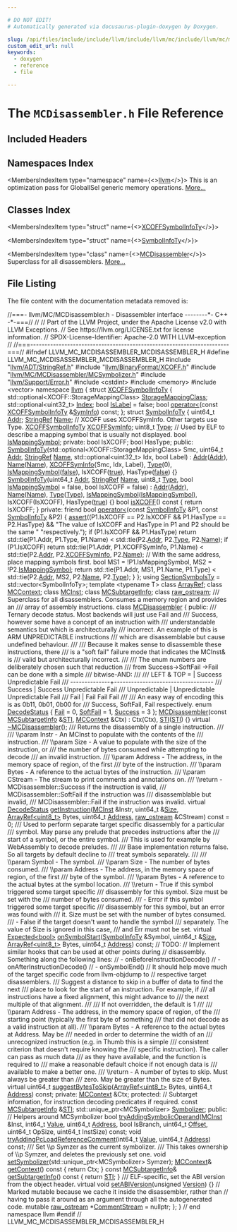 ```yaml
---

# DO NOT EDIT!
# Automatically generated via docusaurus-plugin-doxygen by Doxygen.

slug: /api/files/include/include/llvm/include/llvm/mc/include/llvm/mc/mcdisassembler/mcdisassembler-h
custom_edit_url: null
keywords:
  - doxygen
  - reference
  - file

---
```





# The `MCDisassembler.h` File Reference

<DoxygenPage pluginConfig={pluginConfig}>



## Included Headers

<IncludesList>
<IncludesListItem
  filePath="llvm/ADT/StringRef.h"
  permalink="/docs/api/files/include/include/llvm/include/llvm/adt/stringref-h"
  isLocal="true" />
<IncludesListItem
  filePath="llvm/BinaryFormat/XCOFF.h"
  permalink="/docs/api/files/include/include/llvm/include/llvm/binaryformat/xcoff-h"
  isLocal="true" />
<IncludesListItem
  filePath="llvm/MC/MCDisassembler/MCSymbolizer.h"
  permalink="/docs/api/files/include/include/llvm/include/llvm/mc/include/llvm/mc/mcdisassembler/mcsymbolizer-h"
  isLocal="true" />
<IncludesListItem
  filePath="llvm/Support/Error.h"
  permalink="/docs/api/files/include/include/llvm/include/llvm/support/error-h"
  isLocal="true" />
<IncludesListItem
  filePath="cstdint"
  permalink=""
  isLocal="false" />
<IncludesListItem
  filePath="memory"
  permalink=""
  isLocal="false" />
<IncludesListItem
  filePath="vector"
  permalink=""
  isLocal="false" />
</IncludesList>

## Namespaces Index

<MembersIndex>

<MembersIndexItem
  type="namespace"
  name={<><a href="/docs/api/namespaces/llvm">llvm</a></>}>
This is an optimization pass for GlobalISel generic memory operations. <a href="/docs/api/namespaces/llvm/#details">More...</a>
</MembersIndexItem>

</MembersIndex>

## Classes Index

<MembersIndex>

<MembersIndexItem
  type="struct"
  name={<><a href="/docs/api/structs/llvm/xcoffsymbolinfoty">XCOFFSymbolInfoTy</a></>}>
</MembersIndexItem>

<MembersIndexItem
  type="struct"
  name={<><a href="/docs/api/structs/llvm/symbolinfoty">SymbolInfoTy</a></>}>
</MembersIndexItem>

<MembersIndexItem
  type="class"
  name={<><a href="/docs/api/classes/llvm/mcdisassembler">MCDisassembler</a></>}>
Superclass for all disassemblers. <a href="/docs/api/classes/llvm/mcdisassembler/#details">More...</a>
</MembersIndexItem>

</MembersIndex>


## File Listing

The file content with the documentation metadata removed is:

<ProgramListing>

<Link id="l00001" /><CodeLine lineNumber="1"><span class="doxyHighlightComment">//===- llvm/MC/MCDisassembler.h - Disassembler interface --------&#42;- C++ -&#42;-===//</span></CodeLine>
<Link id="l00002" /><CodeLine lineNumber="2"><span class="doxyHighlightComment">//</span></CodeLine>
<Link id="l00003" /><CodeLine lineNumber="3"><span class="doxyHighlightComment">// Part of the LLVM Project, under the Apache License v2.0 with LLVM Exceptions.</span></CodeLine>
<Link id="l00004" /><CodeLine lineNumber="4"><span class="doxyHighlightComment">// See https://llvm.org/LICENSE.txt for license information.</span></CodeLine>
<Link id="l00005" /><CodeLine lineNumber="5"><span class="doxyHighlightComment">// SPDX-License-Identifier: Apache-2.0 WITH LLVM-exception</span></CodeLine>
<Link id="l00006" /><CodeLine lineNumber="6"><span class="doxyHighlightComment">//</span></CodeLine>
<Link id="l00007" /><CodeLine lineNumber="7"><span class="doxyHighlightComment">//===----------------------------------------------------------------------===//</span></CodeLine>
<Link id="l00008" /><CodeLine lineNumber="8"></CodeLine>
<Link id="l00009" /><CodeLine lineNumber="9"><span class="doxyHighlightPreprocessor">#ifndef LLVM&#95;MC&#95;MCDISASSEMBLER&#95;MCDISASSEMBLER&#95;H</span></CodeLine>
<Link id="l00010" /><CodeLine lineNumber="10"><span class="doxyHighlightPreprocessor">#define LLVM&#95;MC&#95;MCDISASSEMBLER&#95;MCDISASSEMBLER&#95;H</span></CodeLine>
<Link id="l00011" /><CodeLine lineNumber="11"></CodeLine>
<Link id="l00012" /><CodeLine lineNumber="12"><span class="doxyHighlightPreprocessor">#include &quot;<a href="/docs/api/files/include/include/llvm/include/llvm/adt/stringref-h">llvm/ADT/StringRef.h</a>&quot;</span></CodeLine>
<Link id="l00013" /><CodeLine lineNumber="13"><span class="doxyHighlightPreprocessor">#include &quot;<a href="/docs/api/files/include/include/llvm/include/llvm/binaryformat/xcoff-h">llvm/BinaryFormat/XCOFF.h</a>&quot;</span></CodeLine>
<Link id="l00014" /><CodeLine lineNumber="14"><span class="doxyHighlightPreprocessor">#include &quot;<a href="/docs/api/files/include/include/llvm/include/llvm/mc/include/llvm/mc/mcdisassembler/mcsymbolizer-h">llvm/MC/MCDisassembler/MCSymbolizer.h</a>&quot;</span></CodeLine>
<Link id="l00015" /><CodeLine lineNumber="15"><span class="doxyHighlightPreprocessor">#include &quot;<a href="/docs/api/files/include/include/llvm/include/llvm/support/error-h">llvm/Support/Error.h</a>&quot;</span></CodeLine>
<Link id="l00016" /><CodeLine lineNumber="16"><span class="doxyHighlightPreprocessor">#include &lt;cstdint&gt;</span></CodeLine>
<Link id="l00017" /><CodeLine lineNumber="17"><span class="doxyHighlightPreprocessor">#include &lt;memory&gt;</span></CodeLine>
<Link id="l00018" /><CodeLine lineNumber="18"><span class="doxyHighlightPreprocessor">#include &lt;vector&gt;</span></CodeLine>
<Link id="l00019" /><CodeLine lineNumber="19"></CodeLine>
<Link id="l00020" /><CodeLine lineNumber="20"><span class="doxyHighlightKeyword">namespace </span><span class="doxyHighlight"><a href="/docs/api/namespaces/llvm">llvm</a> &#123;</span></CodeLine>
<Link id="l00021" /><CodeLine lineNumber="21"></CodeLine>
<Link id="l00022" /><CodeLine lineNumber="22" lineLink="/docs/api/structs/llvm/xcoffsymbolinfoty"><span class="doxyHighlightKeyword">struct </span><span class="doxyHighlight"><a href="/docs/api/structs/llvm/xcoffsymbolinfoty">XCOFFSymbolInfoTy</a> &#123;</span></CodeLine>
<Link id="l00023" /><CodeLine lineNumber="23" lineLink="/docs/api/structs/llvm/xcoffsymbolinfoty/#ac60cea02478e4afe523c826cf49ceee5"><span class="doxyHighlight">  std::optional&lt;XCOFF::StorageMappingClass&gt; <a href="/docs/api/structs/llvm/xcoffsymbolinfoty/#ac60cea02478e4afe523c826cf49ceee5">StorageMappingClass</a>;</span></CodeLine>
<Link id="l00024" /><CodeLine lineNumber="24" lineLink="/docs/api/structs/llvm/xcoffsymbolinfoty/#aa9b34ac971fc7a774a083c51de16707d"><span class="doxyHighlight">  std::optional&lt;uint32&#95;t&gt; <a href="/docs/api/structs/llvm/xcoffsymbolinfoty/#aa9b34ac971fc7a774a083c51de16707d">Index</a>;</span></CodeLine>
<Link id="l00025" /><CodeLine lineNumber="25" lineLink="/docs/api/structs/llvm/xcoffsymbolinfoty/#a54b9256679e29b148a4ba782ce84b9fc"><span class="doxyHighlight">  </span><span class="doxyHighlightKeywordType">bool</span><span class="doxyHighlight"> <a href="/docs/api/structs/llvm/xcoffsymbolinfoty/#a54b9256679e29b148a4ba782ce84b9fc">IsLabel</a> = </span><span class="doxyHighlightKeyword">false</span><span class="doxyHighlight">;</span></CodeLine>
<Link id="l00026" /><CodeLine lineNumber="26"><span class="doxyHighlight">  </span><span class="doxyHighlightKeywordType">bool</span><span class="doxyHighlight"> <a href="/docs/api/structs/llvm/xcoffsymbolinfoty/#a65fb8e5e2d4cfbd4d7e1a47f58452e7d">operator&lt;</a>(</span><span class="doxyHighlightKeyword">const</span><span class="doxyHighlight"> <a href="/docs/api/structs/llvm/xcoffsymbolinfoty">XCOFFSymbolInfoTy</a> &amp;<a href="/docs/api/structs/syminfo">SymInfo</a>) </span><span class="doxyHighlightKeyword">const</span><span class="doxyHighlight">;</span></CodeLine>
<Link id="l00027" /><CodeLine lineNumber="27"><span class="doxyHighlight">&#125;;</span></CodeLine>
<Link id="l00028" /><CodeLine lineNumber="28"></CodeLine>
<Link id="l00029" /><CodeLine lineNumber="29" lineLink="/docs/api/structs/llvm/symbolinfoty"><span class="doxyHighlightKeyword">struct </span><span class="doxyHighlight"><a href="/docs/api/structs/llvm/symbolinfoty/#a268f8502696297743a34f43225dcf722">SymbolInfoTy</a> &#123;</span></CodeLine>
<Link id="l00030" /><CodeLine lineNumber="30" lineLink="/docs/api/structs/llvm/symbolinfoty/#afbab73489bf1a6bd2d3d605b87267528"><span class="doxyHighlight">  uint64&#95;t <a href="/docs/api/structs/llvm/symbolinfoty/#afbab73489bf1a6bd2d3d605b87267528">Addr</a>;</span></CodeLine>
<Link id="l00031" /><CodeLine lineNumber="31" lineLink="/docs/api/structs/llvm/symbolinfoty/#adeb62323394740c3ee7f3fef420ad100"><span class="doxyHighlight">  <a href="/docs/api/classes/llvm/stringref">StringRef</a> <a href="/docs/api/structs/llvm/symbolinfoty/#adeb62323394740c3ee7f3fef420ad100">Name</a>;</span></CodeLine>
<Link id="l00032" /><CodeLine lineNumber="32"><span class="doxyHighlight">  </span><span class="doxyHighlightComment">// XCOFF uses XCOFFSymInfo. Other targets use Type.</span></CodeLine>
<Link id="l00033" /><CodeLine lineNumber="33" lineLink="/docs/api/structs/llvm/symbolinfoty/#a911d9076ba2a9dc3f8705829ffdcf492"><span class="doxyHighlight">  <a href="/docs/api/structs/llvm/xcoffsymbolinfoty">XCOFFSymbolInfoTy</a> <a href="/docs/api/structs/llvm/symbolinfoty/#a911d9076ba2a9dc3f8705829ffdcf492">XCOFFSymInfo</a>;</span></CodeLine>
<Link id="l00034" /><CodeLine lineNumber="34" lineLink="/docs/api/structs/llvm/symbolinfoty/#af21a9bc17551fea2afa647a2db3cbcdb"><span class="doxyHighlight">  uint8&#95;t <a href="/docs/api/structs/llvm/symbolinfoty/#af21a9bc17551fea2afa647a2db3cbcdb">Type</a>;</span></CodeLine>
<Link id="l00035" /><CodeLine lineNumber="35"><span class="doxyHighlight">  </span><span class="doxyHighlightComment">// Used by ELF to describe a mapping symbol that is usually not displayed.</span></CodeLine>
<Link id="l00036" /><CodeLine lineNumber="36" lineLink="/docs/api/structs/llvm/symbolinfoty/#aafc60a607db4d4e236322dd2f1ca0080"><span class="doxyHighlight">  </span><span class="doxyHighlightKeywordType">bool</span><span class="doxyHighlight"> <a href="/docs/api/structs/llvm/symbolinfoty/#aafc60a607db4d4e236322dd2f1ca0080">IsMappingSymbol</a>;</span></CodeLine>
<Link id="l00037" /><CodeLine lineNumber="37"></CodeLine>
<Link id="l00038" /><CodeLine lineNumber="38"><span class="doxyHighlightKeyword">private</span><span class="doxyHighlight">:</span></CodeLine>
<Link id="l00039" /><CodeLine lineNumber="39"><span class="doxyHighlight">  </span><span class="doxyHighlightKeywordType">bool</span><span class="doxyHighlight"> IsXCOFF;</span></CodeLine>
<Link id="l00040" /><CodeLine lineNumber="40"><span class="doxyHighlight">  </span><span class="doxyHighlightKeywordType">bool</span><span class="doxyHighlight"> HasType;</span></CodeLine>
<Link id="l00041" /><CodeLine lineNumber="41"></CodeLine>
<Link id="l00042" /><CodeLine lineNumber="42"><span class="doxyHighlightKeyword">public</span><span class="doxyHighlight">:</span></CodeLine>
<Link id="l00043" /><CodeLine lineNumber="43" lineLink="/docs/api/structs/llvm/symbolinfoty/#a268f8502696297743a34f43225dcf722"><span class="doxyHighlight">  <a href="/docs/api/structs/llvm/symbolinfoty/#a268f8502696297743a34f43225dcf722">SymbolInfoTy</a>(std::optional&lt;XCOFF::StorageMappingClass&gt; Smc, uint64&#95;t <a href="/docs/api/structs/llvm/symbolinfoty/#afbab73489bf1a6bd2d3d605b87267528">Addr</a>,</span></CodeLine>
<Link id="l00044" /><CodeLine lineNumber="44"><span class="doxyHighlight">               <a href="/docs/api/classes/llvm/stringref">StringRef</a> <a href="/docs/api/structs/llvm/symbolinfoty/#adeb62323394740c3ee7f3fef420ad100">Name</a>, std::optional&lt;uint32&#95;t&gt; Idx, </span><span class="doxyHighlightKeywordType">bool</span><span class="doxyHighlight"> Label)</span></CodeLine>
<Link id="l00045" /><CodeLine lineNumber="45"><span class="doxyHighlight">      : <a href="/docs/api/structs/llvm/symbolinfoty/#afbab73489bf1a6bd2d3d605b87267528">Addr</a>(<a href="/docs/api/structs/llvm/symbolinfoty/#afbab73489bf1a6bd2d3d605b87267528">Addr</a>), <a href="/docs/api/structs/llvm/symbolinfoty/#adeb62323394740c3ee7f3fef420ad100">Name</a>(<a href="/docs/api/structs/llvm/symbolinfoty/#adeb62323394740c3ee7f3fef420ad100">Name</a>), <a href="/docs/api/structs/llvm/symbolinfoty/#a911d9076ba2a9dc3f8705829ffdcf492">XCOFFSymInfo</a>&#123;Smc, Idx, Label&#125;, <a href="/docs/api/structs/llvm/symbolinfoty/#af21a9bc17551fea2afa647a2db3cbcdb">Type</a>(0),</span></CodeLine>
<Link id="l00046" /><CodeLine lineNumber="46"><span class="doxyHighlight">        <a href="/docs/api/structs/llvm/symbolinfoty/#aafc60a607db4d4e236322dd2f1ca0080">IsMappingSymbol</a>(<a href="/docs/api/namespaces/false">false</a>), IsXCOFF(<a href="/docs/api/files/lib/lib/analysis/basicaliasanalysis-cpp/#af6d5cafbdfc5313e65d990120021a3ec">true</a>), HasType(<a href="/docs/api/namespaces/false">false</a>) &#123;&#125;</span></CodeLine>
<Link id="l00047" /><CodeLine lineNumber="47" lineLink="/docs/api/structs/llvm/symbolinfoty/#a3ce41f3958ca76dd48665c9e419b9d46"><span class="doxyHighlight">  <a href="/docs/api/structs/llvm/symbolinfoty/#a3ce41f3958ca76dd48665c9e419b9d46">SymbolInfoTy</a>(uint64&#95;t <a href="/docs/api/structs/llvm/symbolinfoty/#afbab73489bf1a6bd2d3d605b87267528">Addr</a>, <a href="/docs/api/classes/llvm/stringref">StringRef</a> <a href="/docs/api/structs/llvm/symbolinfoty/#adeb62323394740c3ee7f3fef420ad100">Name</a>, uint8&#95;t <a href="/docs/api/structs/llvm/symbolinfoty/#af21a9bc17551fea2afa647a2db3cbcdb">Type</a>,</span></CodeLine>
<Link id="l00048" /><CodeLine lineNumber="48"><span class="doxyHighlight">               </span><span class="doxyHighlightKeywordType">bool</span><span class="doxyHighlight"> <a href="/docs/api/structs/llvm/symbolinfoty/#aafc60a607db4d4e236322dd2f1ca0080">IsMappingSymbol</a> = </span><span class="doxyHighlightKeyword">false</span><span class="doxyHighlight">, </span><span class="doxyHighlightKeywordType">bool</span><span class="doxyHighlight"> IsXCOFF = </span><span class="doxyHighlightKeyword">false</span><span class="doxyHighlight">)</span></CodeLine>
<Link id="l00049" /><CodeLine lineNumber="49"><span class="doxyHighlight">      : <a href="/docs/api/structs/llvm/symbolinfoty/#afbab73489bf1a6bd2d3d605b87267528">Addr</a>(<a href="/docs/api/structs/llvm/symbolinfoty/#afbab73489bf1a6bd2d3d605b87267528">Addr</a>), <a href="/docs/api/structs/llvm/symbolinfoty/#adeb62323394740c3ee7f3fef420ad100">Name</a>(<a href="/docs/api/structs/llvm/symbolinfoty/#adeb62323394740c3ee7f3fef420ad100">Name</a>), <a href="/docs/api/structs/llvm/symbolinfoty/#af21a9bc17551fea2afa647a2db3cbcdb">Type</a>(<a href="/docs/api/structs/llvm/symbolinfoty/#af21a9bc17551fea2afa647a2db3cbcdb">Type</a>), <a href="/docs/api/structs/llvm/symbolinfoty/#aafc60a607db4d4e236322dd2f1ca0080">IsMappingSymbol</a>(<a href="/docs/api/structs/llvm/symbolinfoty/#aafc60a607db4d4e236322dd2f1ca0080">IsMappingSymbol</a>),</span></CodeLine>
<Link id="l00050" /><CodeLine lineNumber="50"><span class="doxyHighlight">        IsXCOFF(IsXCOFF), HasType(<a href="/docs/api/files/lib/lib/analysis/basicaliasanalysis-cpp/#af6d5cafbdfc5313e65d990120021a3ec">true</a>) &#123;&#125;</span></CodeLine>
<Link id="l00051" /><CodeLine lineNumber="51" lineLink="/docs/api/structs/llvm/symbolinfoty/#adb1ecebbeb919b02ed47d69684a4e456"><span class="doxyHighlight">  </span><span class="doxyHighlightKeywordType">bool</span><span class="doxyHighlight"> <a href="/docs/api/structs/llvm/symbolinfoty/#adb1ecebbeb919b02ed47d69684a4e456">isXCOFF</a>()</span><span class="doxyHighlightKeyword"> const </span><span class="doxyHighlight">&#123; </span><span class="doxyHighlightKeywordFlow">return</span><span class="doxyHighlight"> IsXCOFF; &#125;</span></CodeLine>
<Link id="l00052" /><CodeLine lineNumber="52"></CodeLine>
<Link id="l00053" /><CodeLine lineNumber="53"><span class="doxyHighlightKeyword">private</span><span class="doxyHighlight">:</span></CodeLine>
<Link id="l00054" /><CodeLine lineNumber="54" lineLink="/docs/api/structs/llvm/symbolinfoty/#ad19bd0ed97fe373971e486cd1c8695a3"><span class="doxyHighlight">  </span><span class="doxyHighlightKeyword">friend</span><span class="doxyHighlight"> </span><span class="doxyHighlightKeywordType">bool</span><span class="doxyHighlight"> <a href="/docs/api/structs/llvm/symbolinfoty/#ad19bd0ed97fe373971e486cd1c8695a3">operator&lt;</a>(</span><span class="doxyHighlightKeyword">const</span><span class="doxyHighlight"> <a href="/docs/api/structs/llvm/symbolinfoty/#a268f8502696297743a34f43225dcf722">SymbolInfoTy</a> &amp;P1, </span><span class="doxyHighlightKeyword">const</span><span class="doxyHighlight"> <a href="/docs/api/structs/llvm/symbolinfoty/#a268f8502696297743a34f43225dcf722">SymbolInfoTy</a> &amp;P2) &#123;</span></CodeLine>
<Link id="l00055" /><CodeLine lineNumber="55"><span class="doxyHighlight">    <a href="/docs/api/files/lib/lib/target/lib/target/amdgpu/silowercontrolflow-cpp/#a4868c5d81c5ccc98c47aeab6244346a0">assert</a>((P1.IsXCOFF == P2.IsXCOFF &amp;&amp; P1.HasType == P2.HasType) &amp;&amp;</span></CodeLine>
<Link id="l00056" /><CodeLine lineNumber="56"><span class="doxyHighlight">           </span><span class="doxyHighlightStringLiteral">&quot;The value of IsXCOFF and HasType in P1 and P2 should be the same &quot;</span></CodeLine>
<Link id="l00057" /><CodeLine lineNumber="57"><span class="doxyHighlight">           </span><span class="doxyHighlightStringLiteral">&quot;respectively.&quot;</span><span class="doxyHighlight">);</span></CodeLine>
<Link id="l00058" /><CodeLine lineNumber="58"></CodeLine>
<Link id="l00059" /><CodeLine lineNumber="59"><span class="doxyHighlight">    </span><span class="doxyHighlightKeywordFlow">if</span><span class="doxyHighlight"> (P1.IsXCOFF &amp;&amp; P1.HasType)</span></CodeLine>
<Link id="l00060" /><CodeLine lineNumber="60"><span class="doxyHighlight">      </span><span class="doxyHighlightKeywordFlow">return</span><span class="doxyHighlight"> std::tie(P1.Addr, P1.Type, P1.Name) &lt;</span></CodeLine>
<Link id="l00061" /><CodeLine lineNumber="61"><span class="doxyHighlight">             std::tie(P2.<a href="/docs/api/structs/llvm/symbolinfoty/#afbab73489bf1a6bd2d3d605b87267528">Addr</a>, P2.<a href="/docs/api/structs/llvm/symbolinfoty/#af21a9bc17551fea2afa647a2db3cbcdb">Type</a>, P2.<a href="/docs/api/structs/llvm/symbolinfoty/#adeb62323394740c3ee7f3fef420ad100">Name</a>);</span></CodeLine>
<Link id="l00062" /><CodeLine lineNumber="62"></CodeLine>
<Link id="l00063" /><CodeLine lineNumber="63"><span class="doxyHighlight">    </span><span class="doxyHighlightKeywordFlow">if</span><span class="doxyHighlight"> (P1.IsXCOFF)</span></CodeLine>
<Link id="l00064" /><CodeLine lineNumber="64"><span class="doxyHighlight">      </span><span class="doxyHighlightKeywordFlow">return</span><span class="doxyHighlight"> std::tie(P1.Addr, P1.XCOFFSymInfo, P1.Name) &lt;</span></CodeLine>
<Link id="l00065" /><CodeLine lineNumber="65"><span class="doxyHighlight">             std::tie(P2.<a href="/docs/api/structs/llvm/symbolinfoty/#afbab73489bf1a6bd2d3d605b87267528">Addr</a>, P2.<a href="/docs/api/structs/llvm/symbolinfoty/#a911d9076ba2a9dc3f8705829ffdcf492">XCOFFSymInfo</a>, P2.<a href="/docs/api/structs/llvm/symbolinfoty/#adeb62323394740c3ee7f3fef420ad100">Name</a>);</span></CodeLine>
<Link id="l00066" /><CodeLine lineNumber="66"></CodeLine>
<Link id="l00067" /><CodeLine lineNumber="67"><span class="doxyHighlight">    </span><span class="doxyHighlightComment">// With the same address, place mapping symbols first.</span></CodeLine>
<Link id="l00068" /><CodeLine lineNumber="68"><span class="doxyHighlight">    </span><span class="doxyHighlightKeywordType">bool</span><span class="doxyHighlight"> MS1 = !P1.IsMappingSymbol, MS2 = !P2.<a href="/docs/api/structs/llvm/symbolinfoty/#aafc60a607db4d4e236322dd2f1ca0080">IsMappingSymbol</a>;</span></CodeLine>
<Link id="l00069" /><CodeLine lineNumber="69"><span class="doxyHighlight">    </span><span class="doxyHighlightKeywordFlow">return</span><span class="doxyHighlight"> std::tie(P1.Addr, MS1, P1.Name, P1.Type) &lt;</span></CodeLine>
<Link id="l00070" /><CodeLine lineNumber="70"><span class="doxyHighlight">           std::tie(P2.<a href="/docs/api/structs/llvm/symbolinfoty/#afbab73489bf1a6bd2d3d605b87267528">Addr</a>, MS2, P2.<a href="/docs/api/structs/llvm/symbolinfoty/#adeb62323394740c3ee7f3fef420ad100">Name</a>, P2.<a href="/docs/api/structs/llvm/symbolinfoty/#af21a9bc17551fea2afa647a2db3cbcdb">Type</a>);</span></CodeLine>
<Link id="l00071" /><CodeLine lineNumber="71"><span class="doxyHighlight">  &#125;</span></CodeLine>
<Link id="l00072" /><CodeLine lineNumber="72"><span class="doxyHighlight">&#125;;</span></CodeLine>
<Link id="l00073" /><CodeLine lineNumber="73"></CodeLine>
<Link id="l00074" /><CodeLine lineNumber="74" lineLink="/docs/api/namespaces/llvm/#acd0890d6ec86f9ec3c6a0b7c30f7f158"><span class="doxyHighlightKeyword">using </span><span class="doxyHighlight"><a href="/docs/api/namespaces/llvm/#acd0890d6ec86f9ec3c6a0b7c30f7f158">SectionSymbolsTy</a> = std::vector&lt;SymbolInfoTy&gt;;</span></CodeLine>
<Link id="l00075" /><CodeLine lineNumber="75"></CodeLine>
<Link id="l00076" /><CodeLine lineNumber="76"><span class="doxyHighlightKeyword">template</span><span class="doxyHighlight"> &lt;</span><span class="doxyHighlightKeyword">typename</span><span class="doxyHighlight"> T&gt; </span><span class="doxyHighlightKeyword">class </span><span class="doxyHighlight"><a href="/docs/api/classes/llvm/arrayref">ArrayRef</a>;</span></CodeLine>
<Link id="l00077" /><CodeLine lineNumber="77"><span class="doxyHighlightKeyword">class </span><span class="doxyHighlight"><a href="/docs/api/classes/llvm/mccontext">MCContext</a>;</span></CodeLine>
<Link id="l00078" /><CodeLine lineNumber="78"><span class="doxyHighlightKeyword">class </span><span class="doxyHighlight"><a href="/docs/api/classes/llvm/mcinst">MCInst</a>;</span></CodeLine>
<Link id="l00079" /><CodeLine lineNumber="79"><span class="doxyHighlightKeyword">class </span><span class="doxyHighlight"><a href="/docs/api/classes/llvm/mcsubtargetinfo">MCSubtargetInfo</a>;</span></CodeLine>
<Link id="l00080" /><CodeLine lineNumber="80"><span class="doxyHighlightKeyword">class </span><span class="doxyHighlight"><a href="/docs/api/classes/llvm/raw-ostream">raw&#95;ostream</a>;</span></CodeLine>
<Link id="l00081" /><CodeLine lineNumber="81"></CodeLine>
<Link id="l00082" /><CodeLine lineNumber="82"><span class="doxyHighlightComment">/// Superclass for all disassemblers. Consumes a memory region and provides an</span></CodeLine>
<Link id="l00083" /><CodeLine lineNumber="83"><span class="doxyHighlightComment">/// array of assembly instructions.</span></CodeLine>
<Link id="l00084" /><CodeLine lineNumber="84" lineLink="/docs/api/classes/llvm/mcdisassembler"><span class="doxyHighlightKeyword">class </span><span class="doxyHighlight"><a href="/docs/api/classes/llvm/mcdisassembler/#a07639073d0bfe2f90b94ced7f2944596">MCDisassembler</a> &#123;</span></CodeLine>
<Link id="l00085" /><CodeLine lineNumber="85"><span class="doxyHighlightKeyword">public</span><span class="doxyHighlight">:</span></CodeLine>
<Link id="l00086" /><CodeLine lineNumber="86"><span class="doxyHighlightComment">  /// Ternary decode status. Most backends will just use Fail and</span></CodeLine>
<Link id="l00087" /><CodeLine lineNumber="87"><span class="doxyHighlightComment">  /// Success, however some have a concept of an instruction with</span></CodeLine>
<Link id="l00088" /><CodeLine lineNumber="88"><span class="doxyHighlightComment">  /// understandable semantics but which is architecturally</span></CodeLine>
<Link id="l00089" /><CodeLine lineNumber="89"><span class="doxyHighlightComment">  /// incorrect. An example of this is ARM UNPREDICTABLE instructions</span></CodeLine>
<Link id="l00090" /><CodeLine lineNumber="90"><span class="doxyHighlightComment">  /// which are disassemblable but cause undefined behaviour.</span></CodeLine>
<Link id="l00091" /><CodeLine lineNumber="91"><span class="doxyHighlightComment">  ///</span></CodeLine>
<Link id="l00092" /><CodeLine lineNumber="92"><span class="doxyHighlightComment">  /// Because it makes sense to disassemble these instructions, there</span></CodeLine>
<Link id="l00093" /><CodeLine lineNumber="93"><span class="doxyHighlightComment">  /// is a &quot;soft fail&quot; failure mode that indicates the MCInst&amp; is</span></CodeLine>
<Link id="l00094" /><CodeLine lineNumber="94"><span class="doxyHighlightComment">  /// valid but architecturally incorrect.</span></CodeLine>
<Link id="l00095" /><CodeLine lineNumber="95"><span class="doxyHighlightComment">  ///</span></CodeLine>
<Link id="l00096" /><CodeLine lineNumber="96"><span class="doxyHighlightComment">  /// The enum numbers are deliberately chosen such that reduction</span></CodeLine>
<Link id="l00097" /><CodeLine lineNumber="97"><span class="doxyHighlightComment">  /// from Success-&gt;SoftFail -&gt;Fail can be done with a simple</span></CodeLine>
<Link id="l00098" /><CodeLine lineNumber="98"><span class="doxyHighlightComment">  /// bitwise-AND:</span></CodeLine>
<Link id="l00099" /><CodeLine lineNumber="99"><span class="doxyHighlightComment">  ///</span></CodeLine>
<Link id="l00100" /><CodeLine lineNumber="100"><span class="doxyHighlightComment">  ///   LEFT &amp; TOP =  | Success       Unpredictable   Fail</span></CodeLine>
<Link id="l00101" /><CodeLine lineNumber="101"><span class="doxyHighlightComment">  ///   --------------+-----------------------------------</span></CodeLine>
<Link id="l00102" /><CodeLine lineNumber="102"><span class="doxyHighlightComment">  ///   Success       | Success       Unpredictable   Fail</span></CodeLine>
<Link id="l00103" /><CodeLine lineNumber="103"><span class="doxyHighlightComment">  ///   Unpredictable | Unpredictable Unpredictable   Fail</span></CodeLine>
<Link id="l00104" /><CodeLine lineNumber="104"><span class="doxyHighlightComment">  ///   Fail          | Fail          Fail            Fail</span></CodeLine>
<Link id="l00105" /><CodeLine lineNumber="105"><span class="doxyHighlightComment">  ///</span></CodeLine>
<Link id="l00106" /><CodeLine lineNumber="106"><span class="doxyHighlightComment">  /// An easy way of encoding this is as 0b11, 0b01, 0b00 for</span></CodeLine>
<Link id="l00107" /><CodeLine lineNumber="107"><span class="doxyHighlightComment">  /// Success, SoftFail, Fail respectively.</span></CodeLine>
<Link id="l00108" /><CodeLine lineNumber="108" lineLink="/docs/api/classes/llvm/mcdisassembler/#a8eb822283e8f3200ca4b2a1ba0174e6a"><span class="doxyHighlight">  </span><span class="doxyHighlightKeyword">enum</span><span class="doxyHighlight"> <a href="/docs/api/classes/llvm/mcdisassembler/#a8eb822283e8f3200ca4b2a1ba0174e6a">DecodeStatus</a> &#123;</span></CodeLine>
<Link id="l00109" /><CodeLine lineNumber="109" lineLink="/docs/api/classes/llvm/mcdisassembler/#a8eb822283e8f3200ca4b2a1ba0174e6aa537a26dac8694f2000c729a35e2ead30"><span class="doxyHighlight">    <a href="/docs/api/classes/llvm/mcdisassembler/#a8eb822283e8f3200ca4b2a1ba0174e6aa537a26dac8694f2000c729a35e2ead30">Fail</a> = 0,</span></CodeLine>
<Link id="l00110" /><CodeLine lineNumber="110" lineLink="/docs/api/classes/llvm/mcdisassembler/#a8eb822283e8f3200ca4b2a1ba0174e6aa9d693b8e530a7fa3457dece6f8951e6c"><span class="doxyHighlight">    <a href="/docs/api/classes/llvm/mcdisassembler/#a8eb822283e8f3200ca4b2a1ba0174e6aa9d693b8e530a7fa3457dece6f8951e6c">SoftFail</a> = 1,</span></CodeLine>
<Link id="l00111" /><CodeLine lineNumber="111" lineLink="/docs/api/classes/llvm/mcdisassembler/#a8eb822283e8f3200ca4b2a1ba0174e6aaabe09036b442fff9aa63ce1e844fdf60"><span class="doxyHighlight">    <a href="/docs/api/classes/llvm/mcdisassembler/#a8eb822283e8f3200ca4b2a1ba0174e6aaabe09036b442fff9aa63ce1e844fdf60">Success</a> = 3</span></CodeLine>
<Link id="l00112" /><CodeLine lineNumber="112"><span class="doxyHighlight">  &#125;;</span></CodeLine>
<Link id="l00113" /><CodeLine lineNumber="113"></CodeLine>
<Link id="l00114" /><CodeLine lineNumber="114" lineLink="/docs/api/classes/llvm/mcdisassembler/#a07639073d0bfe2f90b94ced7f2944596"><span class="doxyHighlight">  <a href="/docs/api/classes/llvm/mcdisassembler/#a07639073d0bfe2f90b94ced7f2944596">MCDisassembler</a>(</span><span class="doxyHighlightKeyword">const</span><span class="doxyHighlight"> <a href="/docs/api/classes/llvm/mcsubtargetinfo">MCSubtargetInfo</a> &amp;<a href="/docs/api/classes/llvm/mcdisassembler/#a67d53a6acc509ff577f17d00ddeac34d">STI</a>, <a href="/docs/api/classes/llvm/mccontext">MCContext</a> &amp;Ctx)</span></CodeLine>
<Link id="l00115" /><CodeLine lineNumber="115"><span class="doxyHighlight">    : Ctx(Ctx), <a href="/docs/api/classes/llvm/mcdisassembler/#a67d53a6acc509ff577f17d00ddeac34d">STI</a>(<a href="/docs/api/classes/llvm/mcdisassembler/#a67d53a6acc509ff577f17d00ddeac34d">STI</a>) &#123;&#125;</span></CodeLine>
<Link id="l00116" /><CodeLine lineNumber="116"></CodeLine>
<Link id="l00117" /><CodeLine lineNumber="117" lineLink="/docs/api/classes/llvm/mcdisassembler/#aca028537d2d7a5248816fc6bdf61eeda"><span class="doxyHighlight">  </span><span class="doxyHighlightKeyword">virtual</span><span class="doxyHighlight"> <a href="/docs/api/classes/llvm/mcdisassembler/#aca028537d2d7a5248816fc6bdf61eeda">~MCDisassembler</a>();</span></CodeLine>
<Link id="l00118" /><CodeLine lineNumber="118"></CodeLine>
<Link id="l00119" /><CodeLine lineNumber="119"><span class="doxyHighlightComment">  /// Returns the disassembly of a single instruction.</span></CodeLine>
<Link id="l00120" /><CodeLine lineNumber="120"><span class="doxyHighlightComment">  ///</span></CodeLine>
<Link id="l00121" /><CodeLine lineNumber="121"><span class="doxyHighlightComment">  /// \\param Instr    - An MCInst to populate with the contents of the</span></CodeLine>
<Link id="l00122" /><CodeLine lineNumber="122"><span class="doxyHighlightComment">  ///                   instruction.</span></CodeLine>
<Link id="l00123" /><CodeLine lineNumber="123"><span class="doxyHighlightComment">  /// \\param Size     - A value to populate with the size of the instruction, or</span></CodeLine>
<Link id="l00124" /><CodeLine lineNumber="124"><span class="doxyHighlightComment">  ///                   the number of bytes consumed while attempting to decode</span></CodeLine>
<Link id="l00125" /><CodeLine lineNumber="125"><span class="doxyHighlightComment">  ///                   an invalid instruction.</span></CodeLine>
<Link id="l00126" /><CodeLine lineNumber="126"><span class="doxyHighlightComment">  /// \\param Address  - The address, in the memory space of region, of the first</span></CodeLine>
<Link id="l00127" /><CodeLine lineNumber="127"><span class="doxyHighlightComment">  ///                   byte of the instruction.</span></CodeLine>
<Link id="l00128" /><CodeLine lineNumber="128"><span class="doxyHighlightComment">  /// \\param Bytes    - A reference to the actual bytes of the instruction.</span></CodeLine>
<Link id="l00129" /><CodeLine lineNumber="129"><span class="doxyHighlightComment">  /// \\param CStream  - The stream to print comments and annotations on.</span></CodeLine>
<Link id="l00130" /><CodeLine lineNumber="130"><span class="doxyHighlightComment">  /// \\return         - MCDisassembler::Success if the instruction is valid,</span></CodeLine>
<Link id="l00131" /><CodeLine lineNumber="131"><span class="doxyHighlightComment">  ///                   MCDisassembler::SoftFail if the instruction was</span></CodeLine>
<Link id="l00132" /><CodeLine lineNumber="132"><span class="doxyHighlightComment">  ///                                            disassemblable but invalid,</span></CodeLine>
<Link id="l00133" /><CodeLine lineNumber="133"><span class="doxyHighlightComment">  ///                   MCDisassembler::Fail if the instruction was invalid.</span></CodeLine>
<Link id="l00134" /><CodeLine lineNumber="134" lineLink="/docs/api/classes/llvm/mcdisassembler/#a938eec53ce08249709acf1b3ec7f4035"><span class="doxyHighlight">  </span><span class="doxyHighlightKeyword">virtual</span><span class="doxyHighlight"> <a href="/docs/api/classes/llvm/mcdisassembler/#a8eb822283e8f3200ca4b2a1ba0174e6a">DecodeStatus</a> <a href="/docs/api/classes/llvm/mcdisassembler/#a938eec53ce08249709acf1b3ec7f4035">getInstruction</a>(<a href="/docs/api/classes/llvm/mcinst">MCInst</a> &amp;Instr, uint64&#95;t &amp;<a href="/docs/api/files/lib/lib/analysis/inlineorder-cpp/#a7ee6f0cb51c3b9056199e9a0001fe8c3a6f6cb72d544962fa333e2e34ce64f719">Size</a>,</span></CodeLine>
<Link id="l00135" /><CodeLine lineNumber="135"><span class="doxyHighlight">                                      <a href="/docs/api/classes/llvm/arrayref">ArrayRef&lt;uint8&#95;t&gt;</a> Bytes, uint64&#95;t <a href="/docs/api/namespaces/llvm/#a8e02bbea14c70bab55fbc1384e1472d9add7bf230fde8d4836917806aff6a6b27">Address</a>,</span></CodeLine>
<Link id="l00136" /><CodeLine lineNumber="136"><span class="doxyHighlight">                                      <a href="/docs/api/classes/llvm/raw-ostream">raw&#95;ostream</a> &amp;CStream) </span><span class="doxyHighlightKeyword">const</span><span class="doxyHighlight"> = 0;</span></CodeLine>
<Link id="l00137" /><CodeLine lineNumber="137"></CodeLine>
<Link id="l00138" /><CodeLine lineNumber="138"><span class="doxyHighlightComment">  /// Used to perform separate target specific disassembly for a particular</span></CodeLine>
<Link id="l00139" /><CodeLine lineNumber="139"><span class="doxyHighlightComment">  /// symbol. May parse any prelude that precedes instructions after the</span></CodeLine>
<Link id="l00140" /><CodeLine lineNumber="140"><span class="doxyHighlightComment">  /// start of a symbol, or the entire symbol.</span></CodeLine>
<Link id="l00141" /><CodeLine lineNumber="141"><span class="doxyHighlightComment">  /// This is used for example by WebAssembly to decode preludes.</span></CodeLine>
<Link id="l00142" /><CodeLine lineNumber="142"><span class="doxyHighlightComment">  ///</span></CodeLine>
<Link id="l00143" /><CodeLine lineNumber="143"><span class="doxyHighlightComment">  /// Base implementation returns false. So all targets by default decline to</span></CodeLine>
<Link id="l00144" /><CodeLine lineNumber="144"><span class="doxyHighlightComment">  /// treat symbols separately.</span></CodeLine>
<Link id="l00145" /><CodeLine lineNumber="145"><span class="doxyHighlightComment">  ///</span></CodeLine>
<Link id="l00146" /><CodeLine lineNumber="146"><span class="doxyHighlightComment">  /// \\param Symbol   - The symbol.</span></CodeLine>
<Link id="l00147" /><CodeLine lineNumber="147"><span class="doxyHighlightComment">  /// \\param Size     - The number of bytes consumed.</span></CodeLine>
<Link id="l00148" /><CodeLine lineNumber="148"><span class="doxyHighlightComment">  /// \\param Address  - The address, in the memory space of region, of the first</span></CodeLine>
<Link id="l00149" /><CodeLine lineNumber="149"><span class="doxyHighlightComment">  ///                   byte of the symbol.</span></CodeLine>
<Link id="l00150" /><CodeLine lineNumber="150"><span class="doxyHighlightComment">  /// \\param Bytes    - A reference to the actual bytes at the symbol location.</span></CodeLine>
<Link id="l00151" /><CodeLine lineNumber="151"><span class="doxyHighlightComment">  /// \\return         - True if this symbol triggered some target specific</span></CodeLine>
<Link id="l00152" /><CodeLine lineNumber="152"><span class="doxyHighlightComment">  ///                   disassembly for this symbol. Size must be set with the</span></CodeLine>
<Link id="l00153" /><CodeLine lineNumber="153"><span class="doxyHighlightComment">  ///                   number of bytes consumed.</span></CodeLine>
<Link id="l00154" /><CodeLine lineNumber="154"><span class="doxyHighlightComment">  ///                 - Error if this symbol triggered some target specific</span></CodeLine>
<Link id="l00155" /><CodeLine lineNumber="155"><span class="doxyHighlightComment">  ///                   disassembly for this symbol, but an error was found with</span></CodeLine>
<Link id="l00156" /><CodeLine lineNumber="156"><span class="doxyHighlightComment">  ///                   it. Size must be set with the number of bytes consumed.</span></CodeLine>
<Link id="l00157" /><CodeLine lineNumber="157"><span class="doxyHighlightComment">  ///                 - False if the target doesn&#39;t want to handle the symbol</span></CodeLine>
<Link id="l00158" /><CodeLine lineNumber="158"><span class="doxyHighlightComment">  ///                   separately. The value of Size is ignored in this case,</span></CodeLine>
<Link id="l00159" /><CodeLine lineNumber="159"><span class="doxyHighlightComment">  ///                   and Err must not be set.</span></CodeLine>
<Link id="l00160" /><CodeLine lineNumber="160"><span class="doxyHighlight">  </span><span class="doxyHighlightKeyword">virtual</span><span class="doxyHighlight"> <a href="/docs/api/classes/llvm/expected">Expected&lt;bool&gt;</a> <a href="/docs/api/classes/llvm/mcdisassembler/#a433d519ca0c3f0c4fd434168aded199f">onSymbolStart</a>(<a href="/docs/api/structs/llvm/symbolinfoty">SymbolInfoTy</a> &amp;Symbol, uint64&#95;t &amp;<a href="/docs/api/files/lib/lib/analysis/inlineorder-cpp/#a7ee6f0cb51c3b9056199e9a0001fe8c3a6f6cb72d544962fa333e2e34ce64f719">Size</a>,</span></CodeLine>
<Link id="l00161" /><CodeLine lineNumber="161"><span class="doxyHighlight">                                       <a href="/docs/api/classes/llvm/arrayref">ArrayRef&lt;uint8&#95;t&gt;</a> Bytes,</span></CodeLine>
<Link id="l00162" /><CodeLine lineNumber="162"><span class="doxyHighlight">                                       uint64&#95;t <a href="/docs/api/namespaces/llvm/#a8e02bbea14c70bab55fbc1384e1472d9add7bf230fde8d4836917806aff6a6b27">Address</a>) </span><span class="doxyHighlightKeyword">const</span><span class="doxyHighlight">;</span></CodeLine>
<Link id="l00163" /><CodeLine lineNumber="163"><span class="doxyHighlight">  </span><span class="doxyHighlightComment">// TODO:</span></CodeLine>
<Link id="l00164" /><CodeLine lineNumber="164"><span class="doxyHighlight">  </span><span class="doxyHighlightComment">// Implement similar hooks that can be used at other points during</span></CodeLine>
<Link id="l00165" /><CodeLine lineNumber="165"><span class="doxyHighlight">  </span><span class="doxyHighlightComment">// disassembly. Something along the following lines:</span></CodeLine>
<Link id="l00166" /><CodeLine lineNumber="166"><span class="doxyHighlight">  </span><span class="doxyHighlightComment">// - onBeforeInstructionDecode()</span></CodeLine>
<Link id="l00167" /><CodeLine lineNumber="167"><span class="doxyHighlight">  </span><span class="doxyHighlightComment">// - onAfterInstructionDecode()</span></CodeLine>
<Link id="l00168" /><CodeLine lineNumber="168"><span class="doxyHighlight">  </span><span class="doxyHighlightComment">// - onSymbolEnd()</span></CodeLine>
<Link id="l00169" /><CodeLine lineNumber="169"><span class="doxyHighlight">  </span><span class="doxyHighlightComment">// It should help move much of the target specific code from llvm-objdump to</span></CodeLine>
<Link id="l00170" /><CodeLine lineNumber="170"><span class="doxyHighlight">  </span><span class="doxyHighlightComment">// respective target disassemblers.</span></CodeLine>
<Link id="l00171" /><CodeLine lineNumber="171"></CodeLine>
<Link id="l00172" /><CodeLine lineNumber="172"><span class="doxyHighlightComment">  /// Suggest a distance to skip in a buffer of data to find the next</span></CodeLine>
<Link id="l00173" /><CodeLine lineNumber="173"><span class="doxyHighlightComment">  /// place to look for the start of an instruction. For example, if</span></CodeLine>
<Link id="l00174" /><CodeLine lineNumber="174"><span class="doxyHighlightComment">  /// all instructions have a fixed alignment, this might advance to</span></CodeLine>
<Link id="l00175" /><CodeLine lineNumber="175"><span class="doxyHighlightComment">  /// the next multiple of that alignment.</span></CodeLine>
<Link id="l00176" /><CodeLine lineNumber="176"><span class="doxyHighlightComment">  ///</span></CodeLine>
<Link id="l00177" /><CodeLine lineNumber="177"><span class="doxyHighlightComment">  /// If not overridden, the default is 1</span></CodeLine>
<Link id="l00178" /><CodeLine lineNumber="178"><span class="doxyHighlightComment">  ///</span></CodeLine>
<Link id="l00179" /><CodeLine lineNumber="179"><span class="doxyHighlightComment">  /// \\param Address  - The address, in the memory space of region, of the</span></CodeLine>
<Link id="l00180" /><CodeLine lineNumber="180"><span class="doxyHighlightComment">  ///                   starting point (typically the first byte of something</span></CodeLine>
<Link id="l00181" /><CodeLine lineNumber="181"><span class="doxyHighlightComment">  ///                   that did not decode as a valid instruction at all).</span></CodeLine>
<Link id="l00182" /><CodeLine lineNumber="182"><span class="doxyHighlightComment">  /// \\param Bytes    - A reference to the actual bytes at Address. May be</span></CodeLine>
<Link id="l00183" /><CodeLine lineNumber="183"><span class="doxyHighlightComment">  ///                   needed in order to determine the width of an</span></CodeLine>
<Link id="l00184" /><CodeLine lineNumber="184"><span class="doxyHighlightComment">  ///                   unrecognized instruction (e.g. in Thumb this is a simple</span></CodeLine>
<Link id="l00185" /><CodeLine lineNumber="185"><span class="doxyHighlightComment">  ///                   consistent criterion that doesn&#39;t require knowing the</span></CodeLine>
<Link id="l00186" /><CodeLine lineNumber="186"><span class="doxyHighlightComment">  ///                   specific instruction). The caller can pass as much data</span></CodeLine>
<Link id="l00187" /><CodeLine lineNumber="187"><span class="doxyHighlightComment">  ///                   as they have available, and the function is required to</span></CodeLine>
<Link id="l00188" /><CodeLine lineNumber="188"><span class="doxyHighlightComment">  ///                   make a reasonable default choice if not enough data is</span></CodeLine>
<Link id="l00189" /><CodeLine lineNumber="189"><span class="doxyHighlightComment">  ///                   available to make a better one.</span></CodeLine>
<Link id="l00190" /><CodeLine lineNumber="190"><span class="doxyHighlightComment">  /// \\return         - A number of bytes to skip. Must always be greater than</span></CodeLine>
<Link id="l00191" /><CodeLine lineNumber="191"><span class="doxyHighlightComment">  ///                   zero. May be greater than the size of Bytes.</span></CodeLine>
<Link id="l00192" /><CodeLine lineNumber="192"><span class="doxyHighlight">  </span><span class="doxyHighlightKeyword">virtual</span><span class="doxyHighlight"> uint64&#95;t <a href="/docs/api/classes/llvm/mcdisassembler/#a7c1ac522bf9b5a8b411e9d78ed69e4b2">suggestBytesToSkip</a>(<a href="/docs/api/classes/llvm/arrayref">ArrayRef&lt;uint8&#95;t&gt;</a> Bytes,</span></CodeLine>
<Link id="l00193" /><CodeLine lineNumber="193"><span class="doxyHighlight">                                      uint64&#95;t <a href="/docs/api/namespaces/llvm/#a8e02bbea14c70bab55fbc1384e1472d9add7bf230fde8d4836917806aff6a6b27">Address</a>) </span><span class="doxyHighlightKeyword">const</span><span class="doxyHighlight">;</span></CodeLine>
<Link id="l00194" /><CodeLine lineNumber="194"></CodeLine>
<Link id="l00195" /><CodeLine lineNumber="195"><span class="doxyHighlightKeyword">private</span><span class="doxyHighlight">:</span></CodeLine>
<Link id="l00196" /><CodeLine lineNumber="196"><span class="doxyHighlight">  <a href="/docs/api/classes/llvm/mccontext">MCContext</a> &amp;Ctx;</span></CodeLine>
<Link id="l00197" /><CodeLine lineNumber="197"></CodeLine>
<Link id="l00198" /><CodeLine lineNumber="198"><span class="doxyHighlightKeyword">protected</span><span class="doxyHighlight">:</span></CodeLine>
<Link id="l00199" /><CodeLine lineNumber="199"><span class="doxyHighlight">  </span><span class="doxyHighlightComment">// Subtarget information, for instruction decoding predicates if required.</span></CodeLine>
<Link id="l00200" /><CodeLine lineNumber="200" lineLink="/docs/api/classes/llvm/mcdisassembler/#a67d53a6acc509ff577f17d00ddeac34d"><span class="doxyHighlight">  </span><span class="doxyHighlightKeyword">const</span><span class="doxyHighlight"> <a href="/docs/api/classes/llvm/mcsubtargetinfo">MCSubtargetInfo</a> &amp;<a href="/docs/api/classes/llvm/mcdisassembler/#a67d53a6acc509ff577f17d00ddeac34d">STI</a>;</span></CodeLine>
<Link id="l00201" /><CodeLine lineNumber="201" lineLink="/docs/api/classes/llvm/mcdisassembler/#a596db3ee82031b268a5d5d323b6379b2"><span class="doxyHighlight">  std::unique&#95;ptr&lt;MCSymbolizer&gt; <a href="/docs/api/classes/llvm/mcdisassembler/#a596db3ee82031b268a5d5d323b6379b2">Symbolizer</a>;</span></CodeLine>
<Link id="l00202" /><CodeLine lineNumber="202"></CodeLine>
<Link id="l00203" /><CodeLine lineNumber="203"><span class="doxyHighlightKeyword">public</span><span class="doxyHighlight">:</span></CodeLine>
<Link id="l00204" /><CodeLine lineNumber="204"><span class="doxyHighlight">  </span><span class="doxyHighlightComment">// Helpers around MCSymbolizer</span></CodeLine>
<Link id="l00205" /><CodeLine lineNumber="205"><span class="doxyHighlight">  </span><span class="doxyHighlightKeywordType">bool</span><span class="doxyHighlight"> <a href="/docs/api/classes/llvm/mcdisassembler/#a495c1c01a620a4f59ff21e667a90c35d">tryAddingSymbolicOperand</a>(<a href="/docs/api/classes/llvm/mcinst">MCInst</a> &amp;Inst, int64&#95;t <a href="/docs/api/classes/llvm/value">Value</a>, uint64&#95;t <a href="/docs/api/namespaces/llvm/#a8e02bbea14c70bab55fbc1384e1472d9add7bf230fde8d4836917806aff6a6b27">Address</a>,</span></CodeLine>
<Link id="l00206" /><CodeLine lineNumber="206"><span class="doxyHighlight">                                </span><span class="doxyHighlightKeywordType">bool</span><span class="doxyHighlight"> IsBranch, uint64&#95;t <a href="/docs/api/namespaces/llvm/#a05f5b9a11bdcc5feba62899f95dcf878a3134224cba2545bc57954d3b072aebb4">Offset</a>, uint64&#95;t OpSize,</span></CodeLine>
<Link id="l00207" /><CodeLine lineNumber="207"><span class="doxyHighlight">                                uint64&#95;t InstSize) </span><span class="doxyHighlightKeyword">const</span><span class="doxyHighlight">;</span></CodeLine>
<Link id="l00208" /><CodeLine lineNumber="208"></CodeLine>
<Link id="l00209" /><CodeLine lineNumber="209"><span class="doxyHighlight">  </span><span class="doxyHighlightKeywordType">void</span><span class="doxyHighlight"> <a href="/docs/api/classes/llvm/mcdisassembler/#a7b3f2feec2e2452107a197b7e0d2907b">tryAddingPcLoadReferenceComment</a>(int64&#95;t <a href="/docs/api/classes/llvm/value">Value</a>, uint64&#95;t <a href="/docs/api/namespaces/llvm/#a8e02bbea14c70bab55fbc1384e1472d9add7bf230fde8d4836917806aff6a6b27">Address</a>) </span><span class="doxyHighlightKeyword">const</span><span class="doxyHighlight">;</span></CodeLine>
<Link id="l00210" /><CodeLine lineNumber="210"></CodeLine>
<Link id="l00211" /><CodeLine lineNumber="211"><span class="doxyHighlightComment">  /// Set \\p Symzer as the current symbolizer.</span></CodeLine>
<Link id="l00212" /><CodeLine lineNumber="212"><span class="doxyHighlightComment">  /// This takes ownership of \\p Symzer, and deletes the previously set one.</span></CodeLine>
<Link id="l00213" /><CodeLine lineNumber="213"><span class="doxyHighlight">  </span><span class="doxyHighlightKeywordType">void</span><span class="doxyHighlight"> <a href="/docs/api/classes/llvm/mcdisassembler/#a78e81a66b1e9430bc28c8d3cfe75de2d">setSymbolizer</a>(std::unique&#95;ptr&lt;MCSymbolizer&gt; Symzer);</span></CodeLine>
<Link id="l00214" /><CodeLine lineNumber="214"></CodeLine>
<Link id="l00215" /><CodeLine lineNumber="215" lineLink="/docs/api/classes/llvm/mcdisassembler/#a3faa10cafd0be721018fc1b9bc2c5488"><span class="doxyHighlight">  <a href="/docs/api/classes/llvm/mccontext">MCContext</a>&amp; <a href="/docs/api/classes/llvm/mcdisassembler/#a3faa10cafd0be721018fc1b9bc2c5488">getContext</a>()</span><span class="doxyHighlightKeyword"> const </span><span class="doxyHighlight">&#123; </span><span class="doxyHighlightKeywordFlow">return</span><span class="doxyHighlight"> Ctx; &#125;</span></CodeLine>
<Link id="l00216" /><CodeLine lineNumber="216"></CodeLine>
<Link id="l00217" /><CodeLine lineNumber="217" lineLink="/docs/api/classes/llvm/mcdisassembler/#a57b573a66309ec3c072526b51f055be0"><span class="doxyHighlight">  </span><span class="doxyHighlightKeyword">const</span><span class="doxyHighlight"> <a href="/docs/api/classes/llvm/mcsubtargetinfo">MCSubtargetInfo</a>&amp; <a href="/docs/api/classes/llvm/mcdisassembler/#a57b573a66309ec3c072526b51f055be0">getSubtargetInfo</a>()</span><span class="doxyHighlightKeyword"> const </span><span class="doxyHighlight">&#123; </span><span class="doxyHighlightKeywordFlow">return</span><span class="doxyHighlight"> <a href="/docs/api/classes/llvm/mcdisassembler/#a67d53a6acc509ff577f17d00ddeac34d">STI</a>; &#125;</span></CodeLine>
<Link id="l00218" /><CodeLine lineNumber="218"></CodeLine>
<Link id="l00219" /><CodeLine lineNumber="219"><span class="doxyHighlightComment">  /// ELF-specific, set the ABI version from the object header.</span></CodeLine>
<Link id="l00220" /><CodeLine lineNumber="220" lineLink="/docs/api/classes/llvm/mcdisassembler/#a3cf91780885aa39f09d87eb711c82607"><span class="doxyHighlight">  </span><span class="doxyHighlightKeyword">virtual</span><span class="doxyHighlight"> </span><span class="doxyHighlightKeywordType">void</span><span class="doxyHighlight"> <a href="/docs/api/classes/llvm/mcdisassembler/#a3cf91780885aa39f09d87eb711c82607">setABIVersion</a>(</span><span class="doxyHighlightKeywordType">unsigned</span><span class="doxyHighlight"> <a href="/docs/api/namespaces/llvm/#a689a023f54d38d41f6d952cac41ee538">Version</a>) &#123;&#125;</span></CodeLine>
<Link id="l00221" /><CodeLine lineNumber="221"></CodeLine>
<Link id="l00222" /><CodeLine lineNumber="222"><span class="doxyHighlight">  </span><span class="doxyHighlightComment">// Marked mutable because we cache it inside the disassembler, rather than</span></CodeLine>
<Link id="l00223" /><CodeLine lineNumber="223"><span class="doxyHighlight">  </span><span class="doxyHighlightComment">// having to pass it around as an argument through all the autogenerated code.</span></CodeLine>
<Link id="l00224" /><CodeLine lineNumber="224" lineLink="/docs/api/classes/llvm/mcdisassembler/#a68057d4a784ee78eca6f35d84936df6c"><span class="doxyHighlight">  </span><span class="doxyHighlightKeyword">mutable</span><span class="doxyHighlight"> <a href="/docs/api/classes/llvm/raw-ostream">raw&#95;ostream</a> &#42;<a href="/docs/api/classes/llvm/mcdisassembler/#a68057d4a784ee78eca6f35d84936df6c">CommentStream</a> = </span><span class="doxyHighlightKeyword">nullptr</span><span class="doxyHighlight">;</span></CodeLine>
<Link id="l00225" /><CodeLine lineNumber="225"><span class="doxyHighlight">&#125;;</span></CodeLine>
<Link id="l00226" /><CodeLine lineNumber="226"></CodeLine>
<Link id="l00227" /><CodeLine lineNumber="227"><span class="doxyHighlight">&#125; </span><span class="doxyHighlightComment">// end namespace llvm</span></CodeLine>
<Link id="l00228" /><CodeLine lineNumber="228"></CodeLine>
<Link id="l00229" /><CodeLine lineNumber="229"><span class="doxyHighlightPreprocessor">#endif </span><span class="doxyHighlightComment">// LLVM&#95;MC&#95;MCDISASSEMBLER&#95;MCDISASSEMBLER&#95;H</span></CodeLine>

</ProgramListing>


</DoxygenPage>
